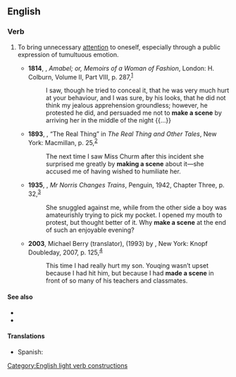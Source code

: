 ==English==

===Verb===
{{en-verb|makes a scene|making a scene|made a scene}}

# {{lb|en|idiom}} To bring unnecessary [[attention]] to oneself, especially through a public expression of tumultuous emotion.
#* '''1814''', {{w|Elizabeth Cavendish, Duchess of Devonshire|Elizabeth Hervey}}, ''Amabel; or, Memoirs of a Woman of Fashion'', London: H. Colburn, Volume II, Part VIII, p. 287,<sup>[https://catalog.hathitrust.org/Record/006110081]</sup>
#*: I saw, though he tried to conceal it, that he was very much hurt at your behaviour, and I was sure, by his looks, that he did not think my jealous apprehension groundless; however, he protested he did, and persuaded me not to '''make a scene''' by arriving her in the middle of the night {{...}}
#* '''1893''', {{w|Henry James}}, “The Real Thing” in ''The Real Thing and Other Tales'', New York: Macmillan, p. 25,<sup>[https://archive.org/details/realthingotherta00jamerich]</sup>
#*: The next time I saw Miss Churm after this incident she surprised me greatly by '''making a scene''' about it—she accused me of having wished to humiliate her.
#* '''1935''', {{w|Christopher Isherwood}}, ''Mr Norris Changes Trains'', Penguin, 1942, Chapter Three, p. 32,<sup>[https://archive.org/details/mrnorrischangest00ishe]</sup>
#*: She snuggled against me, while from the other side a boy was amateurishly trying to pick my pocket. I opened my mouth to protest, but thought better of it. Why '''make a scene''' at the end of such an enjoyable evening?
#* '''2003''', Michael Berry (translator), ''{{w|To Live (novel)|To Live}}'' (1993) by {{w|Yu Hua}}, New York: Knopf Doubleday, 2007, p. 125,<sup>[https://books.google.ca/books?id=r5kKobqjHgwC&printsec=frontcover#v=onepage&q&f=false]</sup>
#*: This time I had really hurt my son. Youqing wasn’t upset because I had hit him, but because I had '''made a scene''' in front of so many of his teachers and classmates.

====See also====
* {{l|en|make a big thing out of}}
* {{l|en|make a spectacle of oneself}}

====Translations====
{{trans-top}}
{{trans-mid}}
* Spanish: {{t|es|montar el pollo}}
{{trans-bottom}}

[[Category:English light verb constructions]]